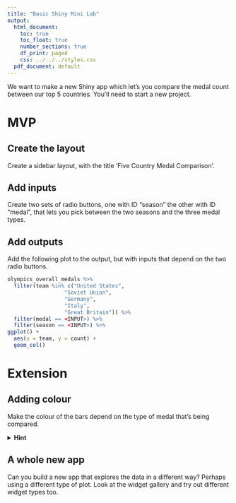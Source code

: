 ```yaml
---
title: "Basic Shiny Mini Lab"
output:
  html_document:
    toc: true
    toc_float: true
    number_sections: true
    df_print: paged
    css: ../../../styles.css
  pdf_document: default
---
```


We want to make a new Shiny app which let's you compare the medal count between our top 5 countries. You'll need to start a new project.

# MVP

## Create the layout

Create a sidebar layout, with the title 'Five Country Medal Comparison'.

## Add inputs

Create two sets of radio buttons, one with ID "season" the other with ID "medal", that lets you pick between the two seasons and the three medal types.

## Add outputs

Add the following plot to the output, but with inputs that depend on the two radio buttons.

```r
olympics_overall_medals %>%
  filter(team %in% c("United States",
                  "Soviet Union",
                  "Germany",
                  "Italy",
                  "Great Britain")) %>%
  filter(medal == <INPUT>) %>%
  filter(season == <INPUT>) %>%
ggplot() +
  aes(x = team, y = count) +
  geom_col()
```

# Extension

## Adding colour 

Make the colour of the bars depend on the type of medal that's being compared.

<details>
<summary>**Hint**</summary>
You can use `case_when`, but you'll need to do it inside `renderPlot`.
</details>

## A whole new app

Can you build a new app that explores the data in a different way? Perhaps using a different type of plot. Look at the widget gallery and try out different widget types too.
